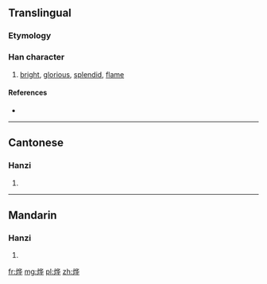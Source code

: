 {{also|燁}}
==Translingual==

===Etymology===
{{Han simp|燁|f=華|t=华}}

===Han character===
{{Han char|rn=86|rad=火|as=06|sn=10|four=|canj=FOPJ}}

# [[bright]], [[glorious]], [[splendid]], [[flame]]

====References====
* {{Han ref|kx=0671.081|hdz=32200.070|uh=70E8|ud=28904}}

----

==Cantonese==

===Hanzi===
{{yue-hanzi|jyut=|y=yip6|tra=燁}}

# {{defn|lang=yue|sort=火06}}

----

==Mandarin==

===Hanzi===
{{cmn-hanzi|tra=燁|pin=[[tīng]] ([[ting1]]), [[yè]] ([[ye4]])|wg=t'ing<sup>1</sup>, yeh<sup>4</sup>}}

# {{defn|lang=cmn|sort=火06}}

[[fr:烨]]
[[mg:烨]]
[[pl:烨]]
[[zh:烨]]